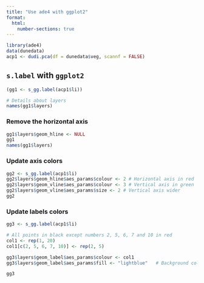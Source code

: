 ```yaml
---
title: "Use ade4 with ggplot2"
format: 
  html:
    number-sections: true
---
```



```r
library(ade4)
data(dunedata)
acp1 <- dudi.pca(df = dunedata$veg, scannf = FALSE)
```

## `s.label` with `ggplot2`

```r
(gg1 <- s_gg.label(acp1$li))

# Details about layers
names(gg1$layers)
```


### Remove the horizontal axis
```r
gg1$layers$geom_hline <- NULL
gg1
names(gg1$layers)
```

### Update axis colors
```r
gg2 <- s_gg.label(acp1$li)
gg2$layers$geom_hline$aes_params$colour <- 2 # Horizontal axis in red
gg2$layers$geom_vline$aes_params$colour <- 3 # Vertical axis in green
gg2$layers$geom_vline$aes_params$size <- 2 # Vertical axis wider
gg2
```


### Update labels colors
```r
gg3 <- s_gg.label(acp1$li)

# All points in black except numbers 2, 5, 6, 7 and 10 in red
col1 <- rep(1, 20)
col1[c(2, 5, 6, 7, 10)] <- rep(2, 5)

gg3$layers$geom_label$aes_params$colour <- col1
gg3$layers$geom_label$aes_params$fill <- "lightblue"   # Background color

gg3
```

